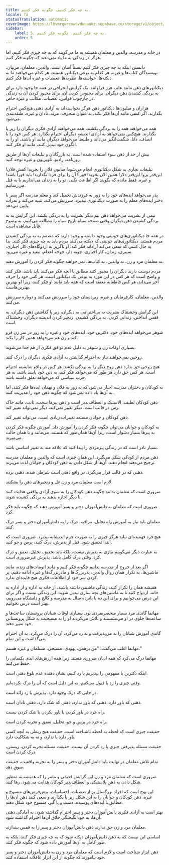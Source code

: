 ```yaml
---
title: به چه فکر کنیم. چگونه فکر کنیم.
locale: fa
statusTranslation: automatic
coverImage: https://lhvmrqwrcowdvduuaukz.supabase.co/storage/v1/object/public/strapi-uploads/small_cover-educacion-fundamental.webp-2d51a7828a2b1309555be27f7e2a61a0.webp
sidebar:
    label: 5. به چه فکر کنیم. چگونه فکر کنیم.
    order: 5
---
```

در خانه و مدرسه، والدین و معلمان همیشه به ما می‌گویند که به چه چیزی فکر کنیم، اما هرگز در زندگی به ما یاد نمی‌دهند که چگونه فکر کنیم.

دانستن اینکه به چه چیزی فکر کنیم نسبتاً آسان است. والدین، معلمان، مربیان، نویسندگان کتاب‌ها و غیره، هر کدام به نوعی دیکتاتور هستند، هر کدام می‌خواهند ما به دیکته‌ها، خواسته‌ها، نظریه‌ها، تعصبات و غیره آن‌ها فکر کنیم.

دیکتاتورهای ذهن مانند علف هرز فراوانند. یک گرایش انحرافی در همه جا وجود دارد برای به بردگی کشیدن ذهن دیگران، برای محبوس کردن آن، برای مجبور کردن آن به زندگی در چارچوب قوانین، تعصبات، مکاتب و غیره خاص.

هزاران و میلیون‌ها دیکتاتور ذهن هرگز نخواسته‌اند به آزادی ذهنی هیچ‌کس احترام بگذارند. اگر کسی مانند آن‌ها فکر نکند، به عنوان منحرف، مرتد، نادان و غیره، طبقه‌بندی می‌شود.

همه می‌خواهند همه را به بردگی بکشند، همه می‌خواهند آزادی فکری دیگران را زیر پا بگذارند. هیچ‌کس نمی‌خواهد به آزادی اندیشه دیگران احترام بگذارد. هر کس خود را با انصاف، دانا، شگفت‌انگیز می‌داند و طبیعتاً می‌خواهد دیگران مانند او باشند، او را به الگوی خود تبدیل کنند، مانند او فکر کنند.

بیش از حد از ذهن سوء استفاده شده است. به بازرگانان و تبلیغات آن‌ها از طریق روزنامه، رادیو، تلویزیون و غیره توجه کنید.

تبلیغات تجاری به شکل دیکتاتوری انجام می‌شود! صابون فلان را بخرید! کفش فلان! این‌قدر پزو! این‌قدر دلار! همین الان بخرید! فوراً! آن را برای فردا نگذارید! باید فوراً باشد! و غیره. فقط مانده که بگویند اگر اطاعت نکنی، تو را به زندان می‌اندازیم یا به قتل می‌رسانیم.

پدر می‌خواهد ایده‌های خود را به زور به فرزندش تحمیل کند و معلم مدرسه اگر پسر یا دختر ایده‌های معلم را به صورت دیکتاتوری نپذیرد، سرزنش می‌کند، تنبیه می‌کند و نمرات پایین می‌دهد.

نیمی از بشریت می‌خواهد ذهن نیم دیگر بشریت را به بردگی بکشد. این گرایش به به بردگی کشیدن ذهن دیگران وقتی صفحه سیاه تاریخ سیاه را مطالعه می‌کنیم، به وضوح قابل مشاهده است.

در همه جا دیکتاتوری‌های خونینی وجود داشته و وجود دارند که مصمم به به بردگی کشیدن مردم هستند. دیکتاتوری‌های خونینی که دیکته می‌کنند مردم باید به چه چیزی فکر کنند. بدا به حال کسی که سعی می‌کند آزادانه فکر کند: او ناگزیر به اردوگاه‌های کار اجباری، سیبری، زندان، کار اجباری، چوبه دار، جوخه اعدام، تبعید و غیره می‌رود.

نه معلمان مرد و زن، نه والدین، نه کتاب‌ها، نمی‌خواهند چگونه فکر کردن را آموزش دهند.

مردم دوست دارند دیگران را مجبور کنند مطابق با آنچه فکر می‌کنند باید باشد، فکر کنند و واضح است که هر کس در این مورد به نوعی یک دیکتاتور است، هر کس خود را حرف آخر می‌داند، هر کس قاطعانه معتقد است که همه باید مانند او فکر کنند، زیرا او بهترینِ بهترین‌هاست.

والدین، معلمان، کارفرمایان و غیره، زیردستان خود را سرزنش می‌کنند و دوباره سرزنش می‌کنند.

این گرایش وحشتناک بشریت به بی‌احترامی به دیگران، زیر پا گذاشتن ذهن دیگران، به قفس انداختن، زندانی کردن، به بردگی کشیدن، زنجیر کردن اندیشه دیگران، وحشتناک است.

شوهر می‌خواهد ایده‌های خود، دکترین خود، ایده‌های خود و غیره را به زور در سر زن فرو کند و زن هم می‌خواهد همین کار را بکند.

بسیاری اوقات زن و شوهر به دلیل عدم توافق فکری از هم جدا می‌شوند.

زوجین نمی‌خواهند نیاز به احترام گذاشتن به آزادی فکری دیگران را درک کنند.

هیچ زوجی حق ندارد ذهن زوج دیگر را به بردگی بکشد. هر کس در واقع شایسته احترام است. هر کس حق دارد هر طور که می‌خواهد فکر کند، به دین خود پایبند باشد، به هر حزب سیاسی که می‌خواهد تعلق داشته باشد.

به کودکان و دختران مدرسه اجبار می‌شود که به زور به فلان و بهمان ایده‌ها فکر کنند، اما به آن‌ها یاد داده نمی‌شود که چگونه ذهن خود را مدیریت کنند.

ذهن کودکان لطیف، الاستیک و انعطاف‌پذیر است و ذهن پیرها سخت، ثابت، مانند خاک رس در قالب است، دیگر تغییر نمی‌کند، دیگر نمی‌تواند تغییر کند.

ذهن کودکان و جوانان مستعد تغییرات زیادی است، می‌تواند تغییر کند.

به کودکان و جوانان می‌توان چگونه فکر کردن را آموزش داد. آموزش چگونه فکر کردن به پیرها بسیار دشوار است، زیرا آن‌ها همان‌طور که هستند، می‌مانند و با همان حالت می‌میرند.

بسیار نادر است که در زندگی پیرمردی را پیدا کنید که علاقه مند به تغییر اساسی باشد.

ذهن مردم از کودکی شکل می‌گیرد. این همان چیزی است که والدین و معلمان مدرسه ترجیح می‌دهند انجام دهند. آن‌ها از شکل دادن به ذهن کودکان و جوانان لذت می‌برند.

ذهنی که در قالب قرار می‌گیرد، در واقع ذهنی است شرطی شده، ذهنی برده.

لازم است معلمان مرد و زن غل و زنجیرهای ذهن را بشکنند.

ضروری است که معلمان بدانند چگونه ذهن کودکان را به سوی آزادی واقعی هدایت کنند تا دیگر اجازه ندهند به بردگی کشیده شوند.

ضروری است که معلمان به دانش‌آموزان دختر و پسر آموزش دهند که چگونه باید فکر کرد.

معلمان باید نیاز به آموزش راه تحلیل، مراقبه، درک را به دانش‌آموزان دختر و پسر درک کنند.

هیچ فرد فهمیده‌ای نباید هرگز چیزی را به صورت جزم اندیشانه بپذیرد. ضروری است که ابتدا تحقیق شود. قبل از پذیرش، درک کنید، پرس و جو کنید.

به عبارت دیگر می‌گوییم نیازی به پذیرش نیست، بلکه باید تحقیق، تحلیل، تعمق و درک کرد. وقتی درک کامل باشد، پذیرش غیرضروری است.

اگر بعد از خروج از مدرسه ندانیم چگونه فکر کنیم و مانند اتومات‌های زنده، مانند ماشین‌ها، به تکرار همان روال والدین، ​​پدربزرگ‌ها و مادربزرگ‌ها و غیره ادامه دهیم، پر کردن سر خود از اطلاعات فکری هیچ فایده‌ای ندارد.

همیشه همان را تکرار کنید، زندگی ماشینی داشته باشید، از خانه به اداره و از اداره به خانه، ازدواج کنید تا به ماشین‌های بچه سازی تبدیل شوید، این زندگی نیست و اگر برای این درس می‌خوانیم و برای این ده یا پانزده سال به مدرسه و کالج و دانشگاه می‌رویم، بهتر است درس نخوانیم.

مهاتما گاندی مرد بسیار منحصربفردی بود. بسیاری اوقات شبانان پروتستان ساعت‌ها و ساعت‌ها جلوی در او می‌نشستند و تلاش می‌کردند او را به مسیحیت به شکل پروتستانی خود تغییر دهند.

گاندی آموزش شبانان را نه می‌پذیرفت و نه رد می‌کرد، آن را درک می‌کرد، به آن احترام می‌گذاشت و این تمام.

مهاتما اغلب می‌گفت: "من برهمن، یهودی، مسیحی، مسلمان و غیره هستم."

مهاتما درک می‌کرد که همه ادیان ضروری هستند زیرا همه ارزش‌های ابدی یکسانی را حفظ می‌کنند.

اینکه دکترین یا مفهومی را بپذیریم یا رد کنیم، نشان دهنده عدم بلوغ ذهنی است.

وقتی چیزی را رد یا قبول می‌کنیم، به این دلیل است که آن را درک نکرده‌ایم.

در جایی که درک وجود دارد، پذیرش یا رد زائد است.

ذهنی که باور دارد، ذهنی که باور ندارد، ذهنی که شک دارد، ذهنی نادان است.

راه خرد در باور کردن یا باور نکردن یا شک کردن نیست.

راه خرد در پرس و جو، تحلیل، تعمق و تجربه کردن است.

حقیقت چیزی است که لحظه به لحظه ناشناخته است. حقیقت هیچ ربطی به آنچه کسی باور دارد یا ندارد، و نه به شکاکیت دارد.

حقیقت مسئله پذیرفتن چیزی یا رد کردن آن نیست. حقیقت مسئله تجربه کردن، زیستن، درک کردن است.

تمام تلاش معلمان در نهایت باید دانش‌آموزان دختر و پسر را به تجربه واقعیت، حقیقت سوق دهد.

ضروری است که معلمان مرد و زن این گرایش قدیمی و مضر را که همیشه به منظور شکل دادن به ذهن پلاستیکی و انعطاف‌پذیر کودکان هدایت می‌شود، رها کنند.

این پوچ است که افراد بزرگسال پر از تعصبات، احساسات، پیش‌فرض‌های منسوخ و غیره، ذهن کودکان و جوانان را به این شکل زیر پا بگذارند و سعی کنند ذهن آن‌ها را مطابق با ایده‌های پوسیده، دست و پا گیر، منسوخ خود شکل دهند.

بهتر است به آزادی فکری دانش‌آموزان دختر و پسر احترام گذاشته شود، به آمادگی ذهنی آن‌ها، به خودانگیختگی خلاق آن‌ها احترام گذاشته شود.

معلمان مرد و زن حق ندارند ذهن دانش‌آموزان دختر و پسر را به قفس بیندازند.

اساسی این نیست که به ذهن دانش‌آموزان دیکته شود که به چه چیزی فکر کنند، بلکه به طور کامل به آن‌ها آموزش داده شود که چگونه فکر کنند.

ذهن ابزار شناخت است و لازم است که معلمان مرد و زن به دانش‌آموزان دختر و پسر خود بیاموزند که چگونه از این ابزار عاقلانه استفاده کنند.

